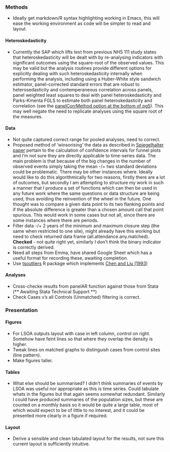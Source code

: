 ### Methods

* Ideally get markdown/R syntax highlighting working in Emacs, this will ease the working environment as code will be simpler to read and layout.

#### Heteroskedasticity

* Currently the SAP which lifts text from previous NHS 111 study states that heteroskedasticity will be dealt with by re-analysing indicators with significant outcomes using the square-root of the observed values.  This may be valid but the analysis routines provide different options for explicitly dealing with such heteroskedasticity internally when performing the analysis, including using a Huber-White style sandwich estimator, panel-corrected standard errors that are robust to heterosedasticity and contemperaneous correlation across panels, panel weighted least squares to deal with panel heteroskedasticity and Parks-Kmenta FGLS to estimate both panel heteroskedasticity and correlation (see the [panelCorrMethod option at the bottom of pg5](https://cran.r-project.org/web/packages/panelAR/panelAR.pdf)).  This may well negate the need to replicate analyses using the square root of the measures.


#### Data

* Not quite captured correct range for pooled analyses, need to correct.
* Proposed method of 'winsorising' the data as described in [Spiegelhalter paper](http://www.medicine.cf.ac.uk/media/filer_public/2010/10/11/journal_club_-_spiegelhalter_stats_in_med_funnel_plots.pdf) pertain to the calculation of confidence intervals for funnel plots and I'm not sure they are directly applicable to time-series data.  The main problem is that because of the big changes in the number of observed events simply taking the mean -/+ two standard deviations could be problematic.  There may be other instances where. Ideally would like to do this algorithmically for two reasons, firstly there are a lot of outcomes, but secondly I am attempting to structure my work in such a manner that I produce a set of functions which can then be used in any future work where the same questions or data structure are being used, thus avoiding the reinvention of the wheel in the future. One thought was to compare a given data point to its two flanking points and if the absolute difference is greater than a chosen amount call that point spurious.  This would work in some cases but not all, since there are some instances where there are periods.
* Filter data -/+ 2 years of the minimum and maximum closure step (the same when restricted to one site), might already have this working but need to check returned data frame (all.attendance.any.matched). **Checked** - not quite right yet, similarly I don't think the binary indicator is correctly derived.
* Need all steps from Emma, have shared Google Sheet which has a useful format for recording these, awaiting completion.
* Use [tsoutliers](https://cran.r-project.org/web/packages/tsoutliers/) R package which implements [Chen and Liu (1993)](https://www.jstor.org/stable/2290724?seq=1#page_scan_tab_contents)

#### Analyses

* Cross-checke results from panelAR function against those from Stata (** Awaiting Stata Technical Support **)
* Check Cases v's all Controls (Unmatched) filtering is correct.


### Presentation

#### Figures

* For LSOA outputs layout with case in left column, control on right.  Somehow have feint lines so that where they overlap the density is higher.
* Tweak lines on matched graphs to distinguish cases from control sites (line pattern).
* Make figures taller.


#### Tables

* What else should be summarised?  I didn't think summaries of events by LSOA was useful nor appropriate as this is time series.  Could tabulate whats in the figures but that again seems somewhat redundant.  Similarly I could have produced summaries of the population sizes, but these are counted on a monthly basis so it would be quite a large table, most of which would expect to be of little to no interest, and it could be presented more clearly in a figure if required.

#### Layout

* Derive a sensible and clean tabulated layout for the results, not sure this current layout is sufficiently intuitive.